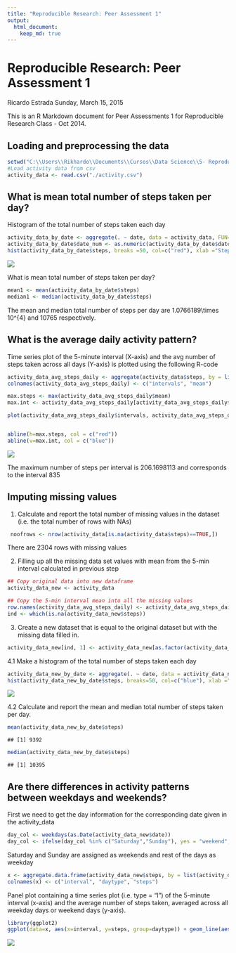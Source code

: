 ```yaml
---
title: "Reproducible Research: Peer Assessment 1"
output: 
  html_document:
    keep_md: true
---
```





# Reproducible Research: Peer Assessment 1
Ricardo Estrada 
Sunday, March 15, 2015  

This is an R Markdown document for Peer Assessments 1 for Reproducible Research Class - Oct 2014.


## Loading and preprocessing the data



```r
setwd("C:\\Users\\Rikhardo\\Documents\\Cursos\\Data Science\\5- Reproducible Research\\Assessment1")
#Load activity data from csv
activity_data <- read.csv("./activity.csv")
```

## What is mean total number of steps taken per day?

Histogram of the total number of steps taken each day

```r
activity_data_by_date <- aggregate(. ~ date, data = activity_data, FUN=sum)
activity_data_by_date$date_num <- as.numeric(activity_data_by_date$date)
hist(activity_data_by_date$steps, breaks =50, col=c("red"), xlab ="Steps", ylab = "Frequency", main="Histogram for Total number of steps taken per day")
```

![](./PA1_template_files/figure-html/unnamed-chunk-2-1.png) 

What is mean total number of steps taken per day?

```r
mean1 <- mean(activity_data_by_date$steps)
median1 <- median(activity_data_by_date$steps)
```

The mean and median total number of steps per day are 1.0766189\\times 10^{4} and 10765 respectively.



## What is the average daily activity pattern?

Time series plot of the 5-minute interval (X-axis) and the avg number of steps taken across all days (Y-axis) is plotted using the following R-code 


```r
activity_data_avg_steps_daily <- aggregate(activity_data$steps, by = list(activity_data$interval), FUN=mean, na.rm = T)
colnames(activity_data_avg_steps_daily) <- c("intervals", "mean")

max.steps <- max(activity_data_avg_steps_daily$mean)
max.int <- activity_data_avg_steps_daily[activity_data_avg_steps_daily$mean==max(max.steps),1]

plot(activity_data_avg_steps_daily$intervals, activity_data_avg_steps_daily$mean, xlab = "Time interval of 5 min", ylab = "Avg number of steps 5 min interval", type = "l", main = "Avg daily activity pattern")


abline(h=max.steps, col = c("red"))
abline(v=max.int, col = c("blue"))
```

![](./PA1_template_files/figure-html/unnamed-chunk-4-1.png) 

The maximum number of steps per interval is 206.1698113 and corresponds to the interval 835 



## Imputing missing values

1. Calculate and report the total number of missing values in the dataset (i.e. the total number of rows with NAs)


```r
 noofrows <- nrow(activity_data[is.na(activity_data$steps)==TRUE,])
```

There are 2304 rows with missing values

2. Filling up all the missing data set values with mean from the 5-min interval calculated in previous step


```r
## Copy original data into new dataframe
activity_data_new <- activity_data

## Copy the 5-min interval mean into all the missing values 
row.names(activity_data_avg_steps_daily) <- activity_data_avg_steps_daily$intervals
ind <- which(is.na(activity_data_new$steps))
```

3. Create a new dataset that is equal to the original dataset but with the missing data filled in.

```r
activity_data_new[ind, 1] <- activity_data_new[as.factor(activity_data_new[ind,3]),2]
```

4.1 Make a histogram of the total number of steps taken each day


```r
activity_data_new_by_date <- aggregate(. ~ date, data = activity_data_new, FUN=sum)
hist(activity_data_new_by_date$steps, breaks=50, col=c("blue"), xlab ="Steps", ylab = "Frequency", main="Histogram for Total number of steps taken per day (new data)")
```

![](./PA1_template_files/figure-html/unnamed-chunk-8-1.png) 


4.2 Calculate and report the mean and median total number of steps taken per day.

```r
mean(activity_data_new_by_date$steps)
```

```
## [1] 9392
```

```r
median(activity_data_new_by_date$steps)
```

```
## [1] 10395
```

## Are there differences in activity patterns between weekdays and weekends?

First we need to get the day information for the corresponding date given in the activity_data


```r
day_col <- weekdays(as.Date(activity_data_new$date))
day_col <- ifelse(day_col %in% c("Saturday","Sunday"), yes = "weekend", "weekday")
```

Saturday and Sunday are assigned as weekends and rest of the days as weekday
 

```r
x <- aggregate.data.frame(activity_data_new$steps, by = list(activity_data_new$interval, day_col), FUN = mean, na.rm = T)
colnames(x) <- c("interval", "daytype", "steps")
```

Panel plot containing a time series plot (i.e. type = "l") of the 5-minute interval (x-axis) and the average number of steps taken, averaged across all weekday days or weekend days (y-axis).


```r
library(ggplot2)
ggplot(data=x, aes(x=interval, y=steps, group=daytype)) + geom_line(aes(color=daytype)) + facet_wrap(~ daytype, nrow=2)
```

![](./PA1_template_files/figure-html/unnamed-chunk-12-1.png) 
